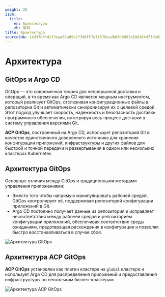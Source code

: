 ```yaml
---
weight: 20
i18n:
  title:
    en: Архитектура
    zh: 架构
title: Архитектура
sourceSHA: 14d3703f42f3eaa37a85b27396ff7e71576eadb6fd0d93a59d164d73db92aed0
---
```


# Архитектура

## GitOps и Argo CD

GitOps — это современная теория для непрерывной доставки и операций, в то время как Argo CD является мощным инструментом, который реализует GitOps, отслеживая конфигурационные файлы в репозитории Git и автоматически синхронизируя их с целевой средой. Этот подход улучшает скорость, надежность и безопасность доставки программного обеспечения, интегрируя весь процесс доставки в систему управления версиями Git.

**ACP GitOps**, построенный на Argo CD, использует репозиторий Git в качестве единственного доверенного источника для хранения конфигурации приложений, инфраструктуры и других файлов для быстрой и точной передачи и развертывания в одном или нескольких кластерах Kubernetes.

## Архитектура GitOps

Основные отличия между GitOps и традиционными методами управления приложениями:

- Вместо того чтобы напрямую манипулировать рабочей средой, GitOps контролирует её, поддерживая репозиторий конфигурации приложений в Git.
- Argo CD постоянно получает данные из репозитория и исправляет несоответствия между рабочей средой и репозиторием конфигурации приложений, обеспечивая соответствие среды ожиданиям, предотвращая расхождения в конфигурации и позволяя быстро восстанавливаться в случае сбоя.

![Архитектура GitOps](../../en/gitops/assets/architecture_gitops.jpg "Архитектура GitOps")

## Архитектура ACP GitOps

**ACP GitOps** установлен как плагин кластера на `global` кластере и использует Argo CD для распределения приложений и предоставления инфраструктуры по нескольким бизнес-кластерам.

![Архитектура ACP GitOps](../../en/gitops/assets/architecture_alauda_gitops.png "Архитектура ACP GitOps")
